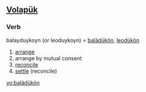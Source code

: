 ==[[Volapük]]==

===Verb===
{{infl|vo|verb}}

balayduykoyn (or leoduykoyn) = [[balädükön]], [[leodükön]] 
# [[arrange]]
# arrange by mutual consent
# [[reconcile]] 
# [[settle]] (reconcile)

[[vo:balädükön]]
